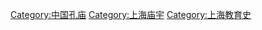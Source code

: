 {{Commons_category}}
{{Category_more|上海市孔庙列表}}

[[Category:中国孔庙|Category:中国孔庙]]
[[Category:上海庙宇|Category:上海庙宇]]
[[Category:上海教育史|Category:上海教育史]]